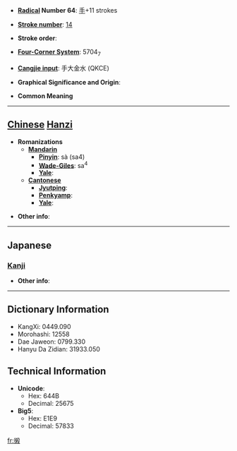 * '''[[Wiktionary:Chinese radical index| Radical]] Number 64''': [[Wiktionary:Chinese radical index 手|手]]+11 strokes

* '''[[Wiktionary:Chinese total strokes index|Stroke number]]''': [[Wiktionary:Chinese total strokes index 14|14]]

* '''Stroke order''': 

* '''[[Wiktionary:Chinese four corner index|Four-Corner System]]''': 5704<sub>7</sub>

* '''[[Wiktionary:Chinese Cangjie index|Cangjie input]]''': 手大金水 (QKCE)

* '''Graphical Significance and Origin''': 

* '''Common Meaning'''

----

== [[Chinese]] [[Hanzi]] ==

* '''Romanizations'''
** '''[[Mandarin]]'''
*** '''[[Pinyin]]''': sà (sa4)
*** '''[[Wade-Giles]]''': sa<sup>4</sup>
*** '''[[Yale]]''': 
** '''[[Cantonese]]'''
*** '''[[Jyutping]]''':
*** '''[[Penkyamp]]''': 
*** '''[[Yale]]''': 

* '''Other info''': 

----

==Japanese==
===[[Kanji]]===
{{kanji|on readings=[[さつ]] (satsu), [[さち]] (sachi), [[せつ]] (setsu), [[せち]] (sechi)
|kun readings=[[うつ]] (utsu)
}}

* '''Other info''':  

----

== Dictionary Information ==

* KangXi: 0449.090
* Morohashi: 12558
* Dae Jaweon: 0799.330
* Hanyu Da Zidian: 31933.050

== Technical Information ==

* '''Unicode''':
** Hex: 644B
** Decimal: 25675
* '''Big5''':
** Hex: E1E9
** Decimal: 57833

[[fr:摋]]